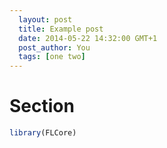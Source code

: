 ```yaml
---
  layout: post
  title: Example post
  date: 2014-05-22 14:32:00 GMT+1
  post_author: You
  tags: [one two]
---
```



# Section

```r
library(FLCore)
```
